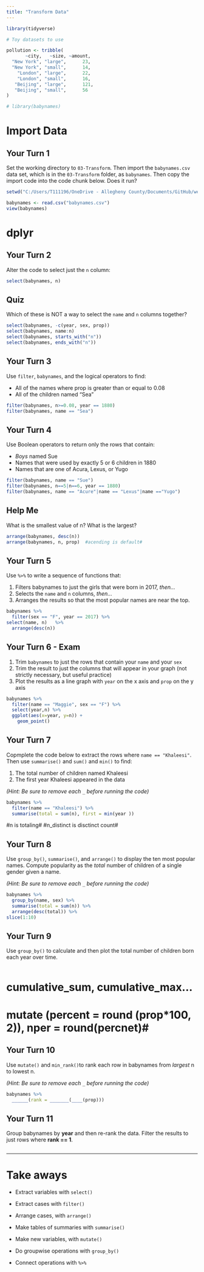 ```yaml
---
title: "Transform Data"
---
```


```r
library(tidyverse)

# Toy datasets to use

pollution <- tribble(
       ~city,   ~size, ~amount, 
  "New York", "large",      23,
  "New York", "small",      14,
    "London", "large",      22,
    "London", "small",      16,
   "Beijing", "large",      121,
   "Beijing", "small",      56
)

# library(babynames)
```

# Import Data

## Your Turn 1

Set the working directory to `03-Transform`. Then import the `babynames.csv` data set, which is in the `03-Transform` folder, as `babynames`. Then copy the import code into the code chunk below. Does it run?

```r
setwd("C:/Users/T111196/OneDrive - Allegheny County/Documents/GitHub/welcome-to-the-tidyverse/03-Transform")

```

```r
babynames <- read.csv("babynames.csv")
view(babynames)
```

# dplyr

## Your Turn 2

Alter the code to select just the `n` column:

```r
select(babynames, n)
```

## Quiz

Which of these is NOT a way to select the `name` and `n` columns together?

```r
select(babynames, -c(year, sex, prop))
select(babynames, name:n)
select(babynames, starts_with("n"))
select(babynames, ends_with("n"))
```

## Your Turn 3

Use `filter`, `babynames`, and the logical operators to find:

* All of the names where prop is greater than or equal to 0.08  
* All of the children named "Sea"  

```r
filter(babynames, n>=0.08, year == 1880)
filter(babynames, name == "Sea")
```

## Your Turn 4

Use Boolean operators to return only the rows that contain:

* _Boys_ named Sue  
* Names that were used by exactly 5 or 6 children in 1880  
* Names that are one of Acura, Lexus, or Yugo

```r
filter(babynames, name == "Sue")
filter(babynames, n==5|n==6, year == 1880)
filter(babynames, name == "Acure"|name == "Lexus"|name =="Yugo")
```

## Help Me

What is the smallest value of n?
What is the largest?

```r
arrange(babynames, desc(n))
arrange(babynames, n, prop)  #acending is default#
```

## Your Turn 5

Use `%>%` to write a sequence of functions that: 

1. Filters babynames to just the girls that were born in 2017, *then...*  
2. Selects the `name` and `n` columns, *then...*  
3. Arranges the results so that the most popular names are near the top.

```r
babynames %>% 
  filter(sex == "F", year == 2017) %>% 
select(name, n)   %>% 
  arrange(desc(n))
```

## Your Turn 6 - Exam

1. Trim `babynames` to just the rows that contain your `name` and your `sex`  
2. Trim the result to just the columns that will appear in your graph (not strictly necessary, but useful practice)  
3. Plot the results as a line graph with `year` on the x axis and `prop` on the y axis

```r
babynames %>% 
  filter(name == "Maggie", sex == "F") %>% 
  select(year,n) %>%
  ggplot(aes(x=year, y=n)) +
    geom_point()
```

## Your Turn 7

Copmplete the code below to extract the rows where `name == "Khaleesi"`. Then use `summarise()` and `sum()` and `min()` to find:

1. The total number of children named Khaleesi
2. The first year Khaleesi appeared in the data

*(Hint: Be sure to remove each `_` before running the code)*

```r
babynames %>% 
  filter(name == "Khaleesi") %>% 
  summarise(total = sum(n), first = min(year ))
```
#n is totaling#
#n_distinct is disctinct count#

## Your Turn 8

Use `group_by()`, `summarise()`, and `arrange()` to display the ten most popular names. Compute popularity as the *total* number of children of a single gender given a name.

*(Hint: Be sure to remove each `_` before running the code)*

```r
babynames %>%
  group_by(name, sex) %>% 
  summarise(total = sum(n)) %>% 
  arrange(desc(total)) %>% 
slice(1:10)
```

## Your Turn 9

Use `group_by()` to calculate and then plot the total number of children born each year over time.

```r

```

# cumulative_sum, cumulative_max...#
# mutate (percent = round (prop*100, 2)), nper = round(percnet)#



## Your Turn 10

Use `mutate()` and `min_rank()`to rank each row in babynames from _largest_ n to lowest n.

*(Hint: Be sure to remove each `_` before running the code)*

```r
babynames %>% 
  ______(rank = _______(____(prop)))
```




## Your Turn 11

Group babynames by **year** and then re-rank the data. Filter the results to just rows where **rank == 1**.

```r

```

***

# Take aways

* Extract variables with `select()`  
* Extract cases with `filter()`  
* Arrange cases, with `arrange()`  

* Make tables of summaries with `summarise()`  
* Make new variables, with `mutate()`  
* Do groupwise operations with `group_by()`

* Connect operations with `%>%`  


